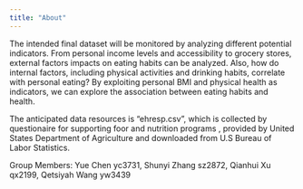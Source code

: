 ```yaml
---
title: "About"
---
```



The intended final dataset will be monitored by analyzing different potential indicators. From personal income levels and accessibility to grocery stores, external factors impacts on eating habits can be analyzed. Also, how do internal factors, including physical activities and drinking habits, correlate with personal eating? By exploiting personal BMI and physical health as indicators, we can explore the association between eating habits and health.

The anticipated data resources is “ehresp.csv”, which is collected by questionaire for supporting foor and nutrition programs , provided by United States Department of Agriculture and downloaded from U.S Bureau of Labor Statistics.

Group Members: Yue Chen yc3731, Shunyi Zhang sz2872, Qianhui Xu qx2199, Qetsiyah Wang yw3439

